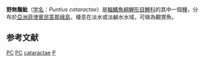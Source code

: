 {{Speciesbox 
| genus = Puntius
| species = cataractae
| authority = [[Fowler|Fowler]], 1934
| status = DD
| status_system = IUCN3.1
| synonyms = *''Barbus cataractae, Fowler, 1934''
}}
'''野無鬚魮'''（[[学名|学名]]：''Puntius cataractae''）是[[輻鰭魚綱|輻鰭魚綱]][[鯉形目|鯉形目]][[鯉科|鯉科]]的其中一個[[種|種]]，分布於[[亞洲|亞洲]][[菲律賓|菲律賓]][[民答那峨島|民答那峨島]]，棲息在淡水或淡鹹水水域，可做為觀賞魚。

==参考文献==
{{Reflist}}
{{Taxonbar}}

[[Category:IUCN红色名录数据缺乏物种|PC]]
[[Category:觀賞魚|PC]]
[[Category:無鬚魮屬|cataractae]]
[[Category:1934年描述的魚類|P]]